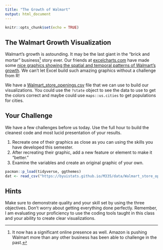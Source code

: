 ```yaml
---
title: "The Growth of Walmart"
output: html_document
---
```


```r
knitr::opts_chunk$set(echo = TRUE)
```

## The Walmart Growth Visualization

Walmart's growth is astounding.  It may be the last giant in the "brick and mortar" business[^1] story ever. Our friends at [excelcharts.com](https://excelcharts.com/) have made some [nice graphics showing the spatial and temporal patterns of Walmart's growth](https://excelcharts.com/animation-small-multiples-growth-walmart-excel-edition/). We can't let Excel build such amazing graphics without a challenge from R!

We have a [Walmart_store_openings.csv](https://byuistats.github.io/M335/data/Walmart_store_openings.csv) file that we can use to build our visualizations.  You could use the `?state` object to see the data to use to get the colors correct and maybe could use `maps::us.cities` to get populations for cities.

## Your Challenge

We have a few challenges before us today. Use the full hour to build the cleanest code and most lucid presentation of your results. 

1. Recreate one of their graphics as close as you can using the skills you have developed this semester.  
2. After recreating their graphic, add a new feature or element to make it "better."
3. Examine the variables and create an original graphic of your own.


```r
pacman::p_load(tidyverse, ggthemes)
dat <- read_csv("https://byuistats.github.io/M335/data/Walmart_store_openings.csv")


```

## Hints

Make sure to demonstrate quality and your skill set by using the three objectives. Don't worry about getting everything done perfectly. Remember, I am evaluating your proficiency to use the coding tools taught in this class and your ability to create clear visualizations.

[^1]: It now has a significant online presence as well.  Amazon is pushing Walmart more than any other business has been able to challenge in the past.